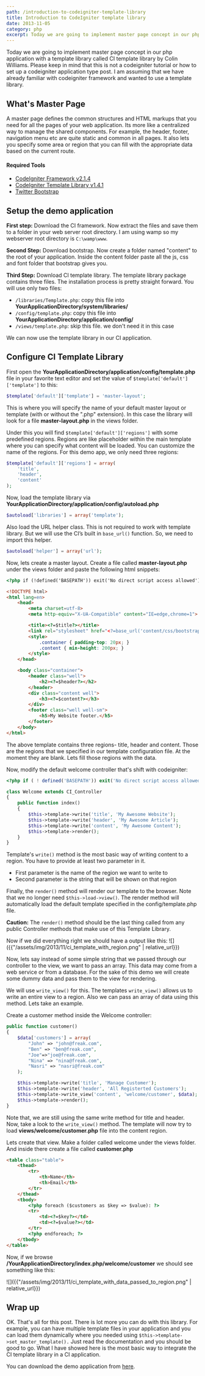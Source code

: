 ```yaml
---
path: /introduction-to-codeigniter-template-library
title: Introduction to CodeIgniter template library
date: 2013-11-05
category: php
excerpt: Today we are going to implement master page concept in our php application with a template library called CI template library by Colin Williams. Please keep in mind that this is not a codeigniter tutorial or how to set up a codeigniter...
---
```


Today we are going to implement master page concept in our php application with a template library called CI template library by Colin Williams. <span class="red bold">Please keep in mind that this is not a codeigniter tutorial or how to set up a codeigniter application type post.</span> I am assuming that we have already familiar with codeigniter framework and wanted to use a template library.

## What's Master Page

A master page defines the common structures and HTML markups that you need for all the pages of your web application. Its more like a centralized way to manage the shared components. For example, the header, footer, navigation menu etc are quite static and common in all pages. It also lets you specify some area or region that you can fill with the appropriate data based on the current route.

#### Required Tools
* [CodeIgniter Framework v2.1.4](https://ellislab.com/codeigniter)
* [CodeIgniter Template Library v1.4.1](http://williamsconcepts.com/ci/codeigniter/libraries/template/)
* [Twitter Bootstrap](http://getbootstrap.com/)

## Setup the demo application
**First step:** Download the CI framework. Now extract the files and save them to a folder in your web server root directory. I am using wamp so my webserver root directory is `C:\wamp\www`.

**Second Step:** Download bootstrap. Now create a folder named "content" to the root of your application. Inside the content folder paste all the js, css and font folder that bootstrap gives you.

**Third Step:** Download CI template library. The template library package contains three files. The installation process is pretty straight forward. You will use only two files:

* `/libraries/Template.php`: copy this file into **YourApplicationDirectory/system/libraries/**
* `/config/template.php`: copy this file into **YourApplicationDirectory/application/config/**
* `/views/template.php`: skip this file. we don't need it in this case

We can now use the template library in our CI application.

## Configure CI Template Library

First open the **YourApplicationDirectory/application/config/template.php** file in your favorite text editor and set the value of `$template['default']['template']` to this:

```php
$template['default']['template'] = 'master-layout';
```

This is where you will specify the name of your default master layout or template (with or without the ".php" extension). In this case the library will look for a file **master-layout.php** in the views folder.

Under this you will find `$template['default']['regions']` with some predefined regions. Regions are like placeholder within the main template where you can specify what content will be loaded. You can customize the name of the regions. For this demo app, we only need three regions:

```php
$template['default']['regions'] = array(
    'title',
    'header',
    'content'
);
```

Now, load the template library via **YourApplicationDirectory/application/config/autoload.php**

```php
$autoload['libraries'] = array('template');
```

Also load the URL helper class. This is not required to work with template library. But we will use the CI’s built in `base_url()` function. So, we need to import this helper.

```php
$autoload['helper'] = array('url');
```

Now, lets create a master layout. Create a file called **master-layout.php** under the views folder and paste the following html snippets:

```html
<?php if (!defined('BASEPATH')) exit('No direct script access allowed'); ?>

<!DOCTYPE html>
<html lang=en>
    <head>
        <meta charset=utf-8>
        <meta http-equiv="X-UA-Compatible" content="IE=edge,chrome=1">

        <title><?=$title?></title>
        <link rel="stylesheet" href="<?=base_url('content/css/bootstrap.min.css')?>" />
        <style>
            .container { padding-top: 20px; }
            .content { min-height: 200px; }
        </style>
    </head>

    <body class="container">
        <header class="well">
            <h2><?=$header?></h2>
        </header>
        <div class="content well">
            <h3><?=$content?></h3>
        </div>
        <footer class="well well-sm">
            <h5>My Website footer.</h5>
        </footer>
    </body>
</html>
```

The above template contains three regions- title, header and content. Those are the regions that we specified in our template configuration file. At the moment they are blank. Lets fill those regions with the data.

Now, modify the default welcome controller that's shift with codeigniter:

```php
<?php if ( ! defined('BASEPATH')) exit('No direct script access allowed');

class Welcome extends CI_Controller
{
    public function index()
    {
        $this->template->write('title', 'My Awesome Website');
        $this->template->write('header', 'My Awesome Article');
        $this->template->write('content', 'My Awesome Content');
        $this->template->render();
    }
}
```

Template's `write()` method is the most basic way of writing content to a region. You have to provide at least two parameter in it.

* First parameter is the name of the region we want to write to
* Second parameter is the string that will be shown on that region

Finally, the `render()` method will render our template to the browser. Note that we no longer need `$this->load->view()`. The render method will automatically load the default template specified in the config/template.php file.

**Caution:** The `render()` method should be the last thing called from any public Controller methods that make use of this Template Library.

Now if we did everything right we should have a output like this:
![]({{"/assets/img/2013/11/ci_template_with_region.png" | relative_url}})

Now, lets say instead of some simple string that we passed through our controller to the view, we want to pass an array. This data may come from a web service or from a database. For the sake of this demo we will create some dummy data and pass them to the view for rendering.

We will use `write_view()` for this. The templates `write_view()` allows us to write an entire view to a region. Also we can pass an array of data using this method. Lets take an example.

Create a customer method inside the Welcome controller:

```php
public function customer()
{
    $data['customers'] = array(
        "John" => "john@freak.com",
        "Ben" => "ben@freak.com",
        "Joe"=>"joe@freak.com",
        "Nina" => "nina@freak.com",
        "Nasri" => "nasri@freak.com"
    );

    $this->template->write('title', 'Manage Customer');
    $this->template->write('header', 'All Registerted Customers');
    $this->template->write_view('content', 'welcome/customer', $data);
    $this->template->render();
}
```

Note that, we are still using the same write method for title and header. Now, take a look to the `write_view()` method. The template will now try to load **views/welcome/customer.php** file into the content region.

Lets create that view. Make a folder called welcome under the views folder. And inside there create a file called **customer.php**

```html
<table class="table">
    <thead>
        <tr>
            <th>Name</th>
            <th>Email</th>
        </tr>
    </thead>
    <tbody>
        <?php foreach ($customers as $key => $value): ?>
        <tr>
            <td><?=$key?></td>
            <td><?=$value?></td>
        </tr>
        <?php endforeach; ?>
    </tbody>
</table>
```

Now, if we browse **/YourApplicationDirectory/index.php/welcome/customer** we should see something like this:

![]({{"/assets/img/2013/11/ci_template_with_data_passed_to_region.png" | relative_url}})

## Wrap up

OK. That's all for this post. There is lot more you can do with this library. For example, you can have multiple template files in your application and you can load them dynamically where you needed using `$this->template->set_master_template().` Just read the documentation and you should be good to go. What I have showed here is the most basic way to integrate the CI template library in a CI application.

You can download the demo application from [here](https://github.com/shibbir/demo-codeigniter-template-library).
